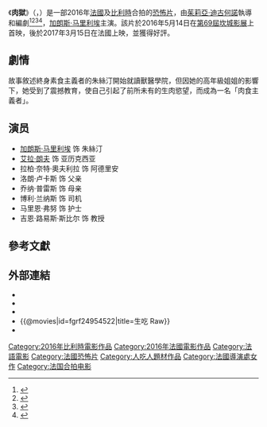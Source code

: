 {{noteTA
|T=zh-tw:肉獄;zh-cn:生吃;
|G1=Show
|G2=Movie
|1=zh-tw:肉獄;zh-cn:生吃;
}}
{{Infobox film
| name = 肉獄
| original_name = {{lang|en|''Raw''}}
| image = Raw Poster.jpg
| caption = 電影海報
| director = [[茱莉亞·迪古何諾|茱莉亞·迪古何諾]]
| producer = Jean de Forêts
| writer = 茱莉亞·迪古何諾
| starring = [[加朗斯·马里利埃|加朗斯·马里利埃]]
| music = {{le|吉姆·威廉斯 (作曲家)|Jim Williams (composer)|吉姆·威廉斯}}
| cinematography = {{le|魯賓·因米潘思|Ruben Impens}}
| editing = Jean-Christophe Bouzy
| studio = {{Plainlist|
* Frakas Productions
* Petit Film
* Rouge International
}}
| distributor = {{Plainlist|
* {{le|Wild Bunch (公司)|Wild Bunch (company)|Wild Bunch}} {{small|（法國）}}
* [[焦点影业|焦點世界]] {{small|（國際）<ref>{{cite web |website=IndieWire |url=http://www.indiewire.com/2016/07/film-acquisition-dont-call-me-son-raw-mine-1201703679/ |title=Film Acquisition Rundown: Zeitgeist Films Buys ‘Don’t Call Me Son,’ Focus World Hungry For ‘Raw’ And More |author=Kate Erbland |accessdate=19 October 2016 |date=8 July 2016 |archive-date=2021-01-27 |archive-url=https://web.archive.org/web/20210127233852/https://www.indiewire.com/2016/07/film-acquisition-dont-call-me-son-raw-mine-1201703679/ |dead-url=no }}</ref>}}
}} 
| released = {{Film date|df=yes|2016|05|14|[[第69屆坎城影展|坎城影展]]|2017|03|15|France|ref2=<ref name=bbfc/>}}
| runtime = 99分鐘<!--Theatrical runtime: 98:54--><ref name=bbfc>{{cite web | url=http://www.bbfc.co.uk/releases/raw-film | title=''Raw'' (18) | work=[[British_Board_of_Film_Classification|British Board of Film Classification]] | date=4 October 2016 | accessdate=4 October 2016 | archive-date=2019-11-13 | archive-url=https://web.archive.org/web/20191113002717/https://bbfc.co.uk/releases/raw-film | dead-url=no }}</ref>
| country = {{Plainlist|
* {{FRA}}
* {{BEL}}
}}
| language = 法語、英語(部分)
| budget = {{Plainlist|
* €350萬歐元
* （$380萬美元）
}}
| gross = $30萬3573美元<ref>{{cite web | url=http://www.boxofficemojo.com/movies/?id=raw2017.htm | title=''Raw'' (2017) | work=[[Box_Office_Mojo|Box Office Mojo]] | accessdate=17 March 2017 | archive-date=2018-10-08 | archive-url=https://web.archive.org/web/20181008190107/https://www.boxofficemojo.com/movies/?id=raw2017.htm | dead-url=no }}</ref>
| cn_name = 生吃
| hk_name = 舐血成人禮
| tw_name = 肉獄
}}
《'''肉獄'''》（{{lang-en|'''''Raw'''''}}，{{lang-fr|'''''Grave'''''}}）是一部2016年[[法國|法國]]及[[比利時|比利時]]合拍的[[恐怖片|恐怖片]]，由[[茱莉亞·迪古何諾|茱莉亞·迪古何諾]]執導和編劇<ref>{{cite web|url=http://cineuropa.org/nw.aspx?t=newsdetail&l=en&did=300321|title=Shoot about to kick off for Julia Ducournau’s Raw|work=Cineuropa|access-date=2017-03-27|archive-date=2017-08-21|archive-url=https://web.archive.org/web/20170821004216/http://cineuropa.org/nw.aspx?t=newsdetail&l=en&did=300321|dead-url=no}}</ref><ref>{{cite news|last=Debruge|first=Peter|title=10 Directors to Watch: Julia Ducournau Reveals ‘Raw’ Side of French Cinema|url=http://variety.com/2017/film/features/10-directors-to-watch-julia-ducournau-raw-1201951390/|accessdate=13 January 2017|work=[[Variety_(magazine)|Variety]]|date=3 January 2017|archive-date=2021-04-24|archive-url=https://web.archive.org/web/20210424160848/https://variety.com/2017/film/features/10-directors-to-watch-julia-ducournau-raw-1201951390/|dead-url=no}}</ref><ref>{{cite news|last=Brown|first=Todd|title=RAW: Watch The Hypnotic And Grotesque Red Band Trailer For Julia Ducournau's Acclaimed Debut|url=http://screenanarchy.com/2017/01/raw-watch-the-hypnotic-and-grotesque-red-band-trailer-for-julia-ducournaus-acclaimed-debut.html|accessdate=13 January 2017|work=[[Screen_Anarchy|Screen Anarchy]]|date=12 January 2017|archive-date=2020-09-24|archive-url=https://web.archive.org/web/20200924221443/https://screenanarchy.com/2017/01/raw-watch-the-hypnotic-and-grotesque-red-band-trailer-for-julia-ducournaus-acclaimed-debut.html|dead-url=no}}</ref><ref>{{cite news|title=Red Band Trailer Revealed For Julia Ducournau’s Directorial Debut RAW|url=http://horrorcultfilms.co.uk/2017/01/red-band-trailer-revealed-for-julia-ducournaus-directorial-debut-raw/|accessdate=14 January 2017|work=Horror Cult Films|date=13 January 2017|archive-date=2020-04-21|archive-url=https://web.archive.org/web/20200421032519/https://horrorcultfilms.co.uk/2017/01/red-band-trailer-revealed-for-julia-ducournaus-directorial-debut-raw/|dead-url=no}}</ref>，[[加朗斯·马里利埃|加朗斯·马里利埃]]主演。該片於2016年5月14日在[[第69屆坎城影展|第69屆坎城影展]]上首映，後於2017年3月15日在法國上映，並獲得好評。

== 劇情 ==
故事敘述終身素食主義者的朱絲汀開始就讀獸醫學院，但因她的高年級姐姐的影響下，她受到了震撼教育，使自己引起了前所未有的生肉慾望，而成為一名「肉食主義者」。

== 演员 ==
* [[加朗斯·马里利埃|加朗斯·马里利埃]] 饰 朱絲汀
* [[艾拉·朗夫|艾拉·朗夫]] 饰 亚历克西亚
* 拉柏·奈特·奧夫利拉 饰 阿德里安
* 洛朗·卢卡斯 饰 父亲
* 乔纳·普雷斯 饰 母亲
* 博利·兰纳斯 饰 司机
* 马里恩·弗努 饰 护士
* 吉恩·路易斯·斯比尔 饰 教授

== 參考文獻 ==
{{Reflist|30em}}

== 外部連結 ==
* {{official |1=http://www.focusfeatures.com/raw/}}
* {{IMDb title|4954522}}
* {{mojo title|raw2017}}
* {{@movies|id=fgrf24954522|title=生吃 Raw}}
* {{douban}}

{{DEFAULTSORT:Raw}}
[[Category:2016年比利時電影作品|Category:2016年比利時電影作品]]
[[Category:2016年法國電影作品|Category:2016年法國電影作品]]
[[Category:法語電影|Category:法語電影]]
[[Category:法國恐怖片|Category:法國恐怖片]]
[[Category:人吃人題材作品|Category:人吃人題材作品]]
[[Category:法國導演處女作|Category:法國導演處女作]]
[[Category:法国合拍电影|Category:法国合拍电影]]